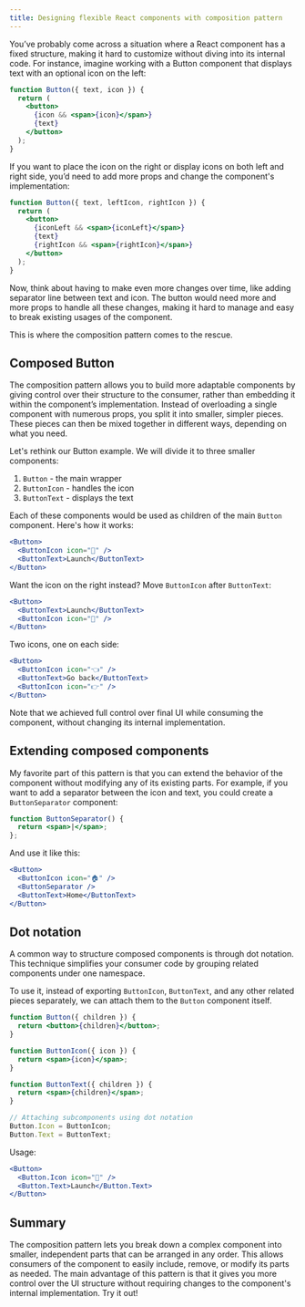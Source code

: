 ```yaml
---
title: Designing flexible React components with composition pattern
---
```


You’ve probably come across a situation where a React component has a fixed structure, making it hard to customize without diving into its internal code. For instance, imagine working with a Button component that displays text with an optional icon on the left:

```jsx
function Button({ text, icon }) {
  return (
    <button>
      {icon && <span>{icon}</span>}
      {text}
    </button>
  );
}
```

If you want to place the icon on the right or display icons on both left and right side, you’d need to add more props and change the component's implementation:

```jsx
function Button({ text, leftIcon, rightIcon }) {
  return (
    <button>
      {iconLeft && <span>{iconLeft}</span>}
      {text}
      {rightIcon && <span>{rightIcon}</span>}
    </button>
  );
}
```

Now, think about having to make even more changes over time, like adding separator line between text and icon. The button would need more and more props to handle all these changes, making it hard to manage and easy to break existing usages of the component.

This is where the composition pattern comes to the rescue.
## Composed Button

The composition pattern allows you to build more adaptable components by giving control over their structure to the consumer, rather than embedding it within the component’s implementation. Instead of overloading a single component with numerous props, you split it into smaller, simpler pieces. These pieces can then be mixed together in different ways, depending on what you need.

Let's rethink our Button example. We will divide it to three smaller components:

1. `Button` - the main wrapper
2. `ButtonIcon` - handles the icon
3. `ButtonText` - displays the text

Each of these components would be used as children of the main `Button` component. Here's how it works:

```jsx
<Button>
  <ButtonIcon icon="🚀" />
  <ButtonText>Launch</ButtonText>
</Button>
```

Want the icon on the right instead? Move `ButtonIcon` after `ButtonText`:

```jsx
<Button>
  <ButtonText>Launch</ButtonText>
  <ButtonIcon icon="🚀" />
</Button>
```

Two icons, one on each side:

```jsx
<Button>
  <ButtonIcon icon="👈" />
  <ButtonText>Go back</ButtonText>
  <ButtonIcon icon="👉" />
</Button>
```

Note that we achieved full control over final UI while consuming the component, without changing its internal implementation.
## Extending composed components

My favorite part of this pattern is that you can extend the behavior of the component without modifying any of its existing parts. For example, if you want to add a separator between the icon and text, you could create a `ButtonSeparator` component:

```jsx
function ButtonSeparator() {
  return <span>|</span>;
};
```

And use it like this:

```jsx
<Button>
  <ButtonIcon icon="🏠" />
  <ButtonSeparator />
  <ButtonText>Home</ButtonText>
</Button>
```
## Dot notation

A common way to structure composed components is through dot notation. This technique simplifies your consumer code by grouping related components under one namespace.

To use it, instead of exporting `ButtonIcon`, `ButtonText`, and any other related pieces separately, we can attach them to the `Button` component itself.

```jsx
function Button({ children }) {
  return <button>{children}</button>;
}

function ButtonIcon({ icon }) {
  return <span>{icon}</span>;
}

function ButtonText({ children }) {
  return <span>{children}</span>;
}

// Attaching subcomponents using dot notation
Button.Icon = ButtonIcon;
Button.Text = ButtonText;
```

Usage:

```jsx
<Button>
  <Button.Icon icon="🚀" />
  <Button.Text>Launch</Button.Text>
</Button>
```
## Summary

The composition pattern lets you break down a complex component into smaller, independent parts that can be arranged in any order. This allows consumers of the component to easily include, remove, or modify its parts as needed. The main advantage of this pattern is that it gives you more control over the UI structure without requiring changes to the component's internal implementation. Try it out!